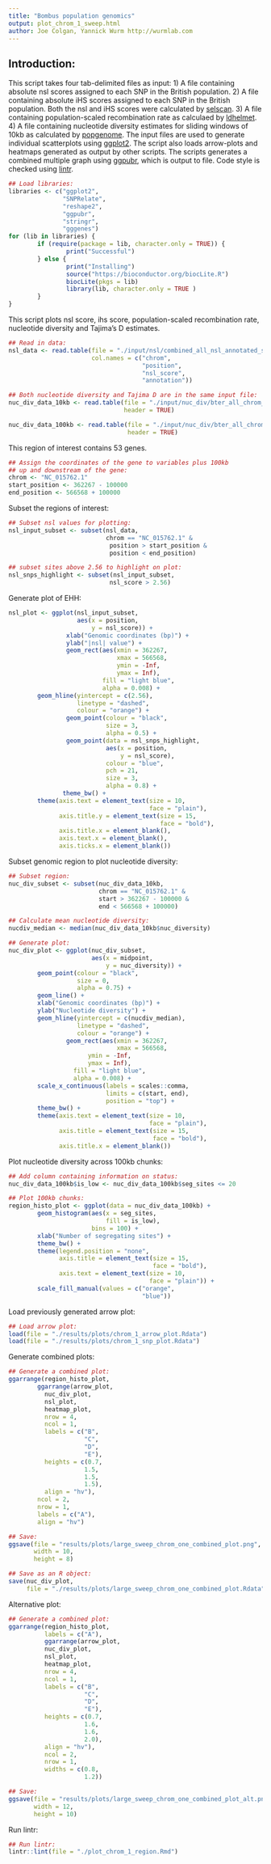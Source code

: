 ```yaml
---
title: "Bombus population genomics"
output: plot_chrom_1_sweep.html
author: Joe Colgan, Yannick Wurm http://wurmlab.com
---
```


## Introduction:
This script takes four tab-delimited files as input:
1) A file containing absolute nsl scores assigned to each SNP in the British population.
2) A file containing absolute iHS scores assigned to each SNP in the British population. Both the nsl and iHS scores were calculated by [selscan](https://github.com/szpiech/selscan).
3) A file containing population-scaled recombination rate as calculaed by [ldhelmet](https://sourceforge.net/projects/ldhelmet/).
4) A file containing nucleotide diversity estimates for sliding windows of 10kb as calculated by [popgenome](https://cran.r-project.org/web/packages/PopGenome/index.html).
The input files are used to generate individual scatterplots using [ggplot2](https://ggplot2.tidyverse.org/).
The script also loads arrow-plots and heatmaps generated as output by other scripts.
The scripts generates a combined multiple graph using [ggpubr](https://rpkgs.datanovia.com/ggpubr/index.html), which is output to file.
Code style is checked using [lintr](https://cran.r-project.org/web/packages/lintr/index.html).

```r
## Load libraries:
libraries <- c("ggplot2",
               "SNPRelate",
               "reshape2",
               "ggpubr",
               "stringr",
               "gggenes")
for (lib in libraries) {
        if (require(package = lib, character.only = TRUE)) {
                print("Successful")
        } else {
                print("Installing")
                source("https://bioconductor.org/biocLite.R")
                biocLite(pkgs = lib)
                library(lib, character.only = TRUE )
        }
}
```

This script plots nsl score, ihs score, population-scaled recombination rate, nucleotide diversity and Tajima's D estimates.

```r
## Read in data:
nsl_data <- read.table(file = "./input/nsl/combined_all_nsl_annotated_snps_n46_snp_positions.annotated.txt",
                       col.names = c("chrom",
                                     "position",
                                     "nsl_score",
                                     "annotation"))

## Both nucleotide diversity and Tajima D are in the same input file:
nuc_div_data_10kb <- read.table(file = "./input/nuc_div/bter_all_chrom_10kb.txt",
                                header = TRUE)

nuc_div_data_100kb <- read.table(file = "./input/nuc_div/bter_all_chrom_100kb.txt",
                                 header = TRUE)
```

This region of interest contains 53 genes.

```r
## Assign the coordinates of the gene to variables plus 100kb 
## up and downstream of the gene:
chrom <- "NC_015762.1"
start_position <- 362267 - 100000
end_position <- 566568 + 100000
```

Subset the regions of interest:

```r
## Subset nsl values for plotting:
nsl_input_subset <- subset(nsl_data,
                           chrom == "NC_015762.1" &
                            position > start_position &
                            position < end_position)

## subset sites above 2.56 to highlight on plot:
nsl_snps_highlight <- subset(nsl_input_subset,
                            nsl_score > 2.56)
```

Generate plot of EHH:

```r
nsl_plot <- ggplot(nsl_input_subset,
                   aes(x = position,
                       y = nsl_score)) +
                xlab("Genomic coordinates (bp)") +
                ylab("|nsl| value") +
                geom_rect(aes(xmin = 362267,
                              xmax = 566568,
                              ymin = -Inf,
                              ymax = Inf),
                          fill = "light blue",
                          alpha = 0.008) +
        geom_hline(yintercept = c(2.56),
                   linetype = "dashed",
                   colour = "orange") +
                geom_point(colour = "black",
                           size = 3,
                           alpha = 0.5) +
                geom_point(data = nsl_snps_highlight,
                           aes(x = position,
                               y = nsl_score),
                           colour = "blue",
                           pch = 21,
                           size = 3,
                           alpha = 0.8) +
               theme_bw() +
        theme(axis.text = element_text(size = 10,
                                       face = "plain"),
              axis.title.y = element_text(size = 15,
                                          face = "bold"),
              axis.title.x = element_blank(),
              axis.text.x = element_blank(),
              axis.ticks.x = element_blank())
```

Subset genomic region to plot nucleotide diversity:

```r
## Subset region:
nuc_div_subset <- subset(nuc_div_data_10kb,
                         chrom == "NC_015762.1" &
                         start > 362267 - 100000 &
                         end < 566568 + 100000)

## Calculate mean nucleotide diversity:
nucdiv_median <- median(nuc_div_data_10kb$nuc_diversity)

## Generate plot:
nuc_div_plot <- ggplot(nuc_div_subset,
                       aes(x = midpoint,
                           y = nuc_diversity)) +
        geom_point(colour = "black",
                   size = 0,
                   alpha = 0.75) +
        geom_line() +
        xlab("Genomic coordinates (bp)") +
        ylab("Nucleotide diversity") +
        geom_hline(yintercept = c(nucdiv_median),
                   linetype = "dashed",
                   colour = "orange") +
                geom_rect(aes(xmin = 362267,
                              xmax = 566568,
                      ymin = -Inf,
                      ymax = Inf),
                  fill = "light blue",
                  alpha = 0.008) +
        scale_x_continuous(labels = scales::comma,
                           limits = c(start, end),
                           position = "top") +
        theme_bw() +
        theme(axis.text = element_text(size = 10,
                                       face = "plain"),
              axis.title = element_text(size = 15,
                                        face = "bold"),
              axis.title.x = element_blank())
```

Plot nucleotide diversity across 100kb chunks:

```r
## Add column containing information on status:
nuc_div_data_100kb$is_low <- nuc_div_data_100kb$seg_sites <= 20

## Plot 100kb chunks:
region_histo_plot <- ggplot(data = nuc_div_data_100kb) +
        geom_histogram(aes(x = seg_sites,
                           fill = is_low),
                       bins = 100) +
        xlab("Number of segregating sites") +
        theme_bw() +
        theme(legend.position = "none",
              axis.title = element_text(size = 15,
                                        face = "bold"),
              axis.text = element_text(size = 10,
                                       face = "plain")) +
        scale_fill_manual(values = c("orange",
                                     "blue"))
```

Load previously generated arrow plot:

```r
## Load arrow plot:
load(file = "./results/plots/chrom_1_arrow_plot.Rdata")
load(file = "./results/plots/chrom_1_snp_plot.Rdata")
```

Generate combined plots:

```r
## Generate a combined plot:
ggarrange(region_histo_plot,
        ggarrange(arrow_plot,
          nuc_div_plot,
          nsl_plot,
          heatmap_plot,
          nrow = 4,
          ncol = 1,
          labels = c("B",
                     "C",
                     "D",
                     "E"),
          heights = c(0.7,
                     1.5,
                     1.5,
                     1.5),
          align = "hv"),
        ncol = 2,
        nrow = 1,
        labels = c("A"),
        align = "hv")

## Save:
ggsave(file = "results/plots/large_sweep_chrom_one_combined_plot.png",
       width = 10,
       height = 8)

## Save as an R object:
save(nuc_div_plot,
     file = "./results/plots/large_sweep_chrom_one_combined_plot.Rdata")
```

Alternative plot:

```r
## Generate a combined plot:
ggarrange(region_histo_plot,
          labels = c("A"),
          ggarrange(arrow_plot,
          nuc_div_plot,
          nsl_plot,
          heatmap_plot,
          nrow = 4,
          ncol = 1,
          labels = c("B",
                     "C",
                     "D",
                     "E"),
          heights = c(0.7,
                     1.6,
                     1.6,
                     2.0),
          align = "hv"),
          ncol = 2,
          nrow = 1,
          widths = c(0.8, 
                     1.2))

## Save:
ggsave(file = "results/plots/large_sweep_chrom_one_combined_plot_alt.png",
       width = 12,
       height = 10)
```

Run lintr:

```r
## Run lintr:
lintr::lint(file = "./plot_chrom_1_region.Rmd")
```

